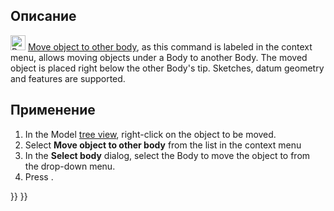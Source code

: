<languages/>
{{Docnav/ru
|[[PartDesign_MoveTip/ru|Установить точку завершения расчёта тела]]
|[[PartDesign_MoveFeatureInTree/ru|Переместить объект позади другого объекта]]
|[[PartDesign_Workbench/ru|PartDesign]]
|IconL=PartDesign_MoveTip.svg
|IconR=PartDesign_MoveFeatureInTree.svg
|IconC=Workbench_PartDesign.svg
}}

{{GuiCommand/ru
|Name=PartDesign MoveFeature
|Name/ru=Перемещение объекта в другое тело
|MenuLocation=Контекстное меню → Перемещение объекта в другое тело
|Workbenches=[[PartDesign_Workbench/ru|PartDesign]]
|Version=0.17
|SeeAlso=[[PartDesign_MoveTip/ru|Установить точку завершения расчёта тела]], [[PartDesign_MoveFeatureInTree/ru|Поместить объект позади другого объекта]]
}}

<span id="Description"></span>
==Описание==

[[File:PartDesign_MoveFeature.svg|24px]] [[PartDesign_MoveFeature|Move object to other body]], as this command is labeled in the context menu, allows moving objects under a Body to another Body. The moved object is placed right below the other Body's tip. Sketches, datum geometry and features are supported.

<span id="Usage"></span>
==Применение==

# In the Model [[tree view]], right-click on the object to be moved.
# Select '''Move object to other body''' from the list in the context menu
# In the '''Select body''' dialog, select the Body to move the object to from the drop-down menu.
# Press {{Button|OK}}.


{{Docnav/ru
|[[PartDesign_MoveTip/ru|Установить точку завершения расчёта тела]]
|[[PartDesign_MoveFeatureInTree/ru|Переместить объект позади другого объекта]]
|[[PartDesign_Workbench/ru|PartDesign]]
|IconL=PartDesign_MoveTip.svg
|IconR=PartDesign_MoveFeatureInTree.svg
|IconC=Workbench_PartDesign.svg
}}

{{PartDesign Tools navi{{#translation:}}}}
{{Userdocnavi{{#translation:}}}}